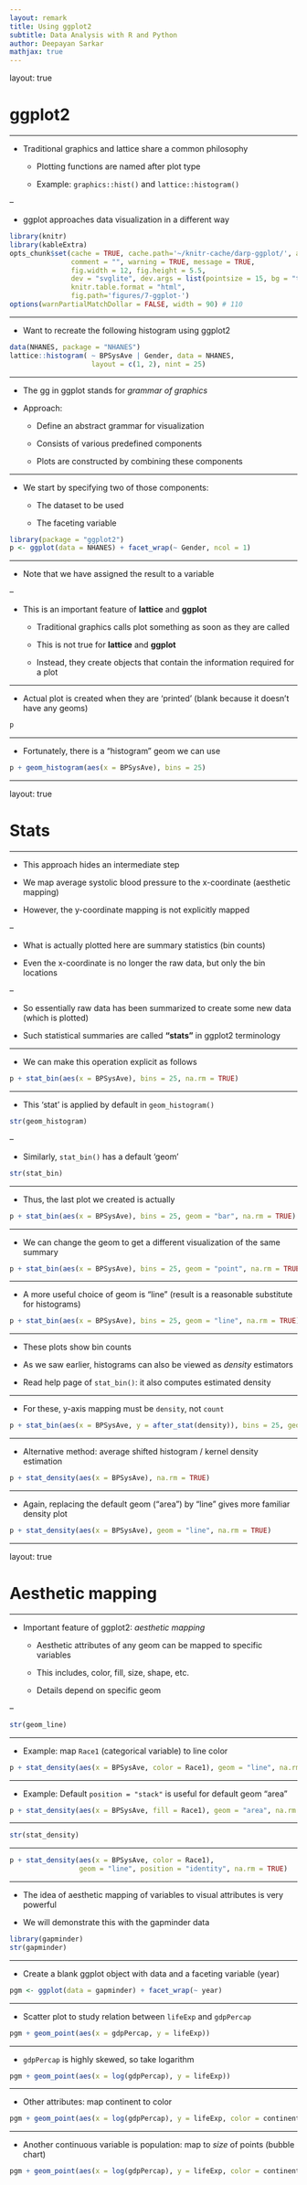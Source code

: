 ```yaml
---
layout: remark
title: Using ggplot2
subtitle: Data Analysis with R and Python
author: Deepayan Sarkar
mathjax: true
---
```


layout: true

# ggplot2

---

* Traditional graphics and lattice share a common philosophy

	* Plotting functions are named after plot type
	
	* Example: `graphics::hist()` and `lattice::histogram()`

--

* ggplot approaches data visualization in a different way


```r
library(knitr)
library(kableExtra)
opts_chunk$set(cache = TRUE, cache.path='~/knitr-cache/darp-ggplot/', autodep = TRUE,
               comment = "", warning = TRUE, message = TRUE,
               fig.width = 12, fig.height = 5.5,
               dev = "svglite", dev.args = list(pointsize = 15, bg = "transparent"),
               knitr.table.format = "html",
               fig.path='figures/7-ggplot-')
options(warnPartialMatchDollar = FALSE, width = 90) # 110
```



<div>
$$
\newcommand{\sub}{_}
$$
</div>



---

* Want to recreate the following histogram using ggplot2

```r
data(NHANES, package = "NHANES")
lattice::histogram( ~ BPSysAve | Gender, data = NHANES,
                    layout = c(1, 2), nint = 25)
```

---

* The gg in ggplot stands for _grammar of graphics_

* Approach:

	* Define an abstract grammar for visualization

	* Consists of various predefined components

	* Plots are constructed by combining these components

---

* We start by specifying two of those components:

	* The dataset to be used

	* The faceting variable
	
```r
library(package = "ggplot2")
p <- ggplot(data = NHANES) + facet_wrap(~ Gender, ncol = 1)
```

---

* Note that we have assigned the result to a variable

--

* This is an important feature of __lattice__ and __ggplot__

	* Traditional graphics calls plot something as soon as they are called

	* This is not true for __lattice__ and __ggplot__
	
	* Instead, they create objects that contain the information required for a plot

---

* Actual plot is created when they are 'printed' (blank because it doesn't have any geoms)

```r
p
```

---

* Fortunately, there is a "histogram" geom  we can use

```r
p + geom_histogram(aes(x = BPSysAve), bins = 25)
```

---

layout: true

# Stats

---

* This approach hides an intermediate step

* We map average systolic blood pressure to the x-coordinate (aesthetic mapping)

* However, the y-coordinate mapping is not explicitly mapped

--

* What is actually plotted here are summary statistics (bin counts)

* Even the x-coordinate is no longer the raw data, but only the bin locations

--

* So essentially raw data has been summarized to create some new data (which is plotted)

* Such statistical summaries are called __"stats"__ in ggplot2 terminology

---

* We can make this operation explicit as follows

```r
p + stat_bin(aes(x = BPSysAve), bins = 25, na.rm = TRUE)
```

---

* This 'stat' is applied by default in `geom_histogram()`

```r
str(geom_histogram)
```

--

* Similarly, `stat_bin()` has a default 'geom'

```r
str(stat_bin)
```

---

* Thus, the last plot we created is actually

```r
p + stat_bin(aes(x = BPSysAve), bins = 25, geom = "bar", na.rm = TRUE)
```

---

* We can change the geom to get a different visualization of the same summary

```r
p + stat_bin(aes(x = BPSysAve), bins = 25, geom = "point", na.rm = TRUE)
```

---

* A more useful choice of geom is "line" (result is a reasonable substitute for histograms)

```r
p + stat_bin(aes(x = BPSysAve), bins = 25, geom = "line", na.rm = TRUE)
```

---

* These plots show bin counts

* As we saw earlier, histograms can also be viewed as _density_ estimators

* Read help page of `stat_bin()`: it also computes estimated density

---

* For these, y-axis mapping must be `density`, not `count`

```r
p + stat_bin(aes(x = BPSysAve, y = after_stat(density)), bins = 25, geom = "line", na.rm = TRUE)
```

---

* Alternative method: average shifted histogram / kernel density estimation 

```r
p + stat_density(aes(x = BPSysAve), na.rm = TRUE)
```

---

* Again, replacing the default geom ("area") by "line" gives more familiar density plot

```r
p + stat_density(aes(x = BPSysAve), geom = "line", na.rm = TRUE)
```

---

layout: true

# Aesthetic mapping

---

* Important feature of ggplot2: _aesthetic mapping_

	* Aesthetic attributes of any geom can be mapped to specific variables
	
	* This includes, color, fill, size, shape, etc.
	
	* Details depend on specific geom

--

```r
str(geom_line)
```

---

* Example: map `Race1` (categorical variable) to line color

```r
p + stat_density(aes(x = BPSysAve, color = Race1), geom = "line", na.rm = TRUE)
```

---

* Example: Default `position = "stack"` is useful for default geom "area"

```r
p + stat_density(aes(x = BPSysAve, fill = Race1), geom = "area", na.rm = TRUE)
```

---

```r
str(stat_density)
```

---

```r
p + stat_density(aes(x = BPSysAve, color = Race1),
                 geom = "line", position = "identity", na.rm = TRUE)
```


---

* The idea of aesthetic mapping of variables to visual attributes is very powerful

* We will demonstrate this with the gapminder data

```r
library(gapminder)
str(gapminder)
```

---

* Create a blank ggplot object with data and a faceting variable (year)

```r
pgm <- ggplot(data = gapminder) + facet_wrap(~ year)
```

---

* Scatter plot to study relation between `lifeExp` and `gdpPercap`

```r
pgm + geom_point(aes(x = gdpPercap, y = lifeExp))
```


---

* `gdpPercap` is highly skewed, so take logarithm

```r
pgm + geom_point(aes(x = log(gdpPercap), y = lifeExp))
```

---

* Other attributes: map continent to color

```r
pgm + geom_point(aes(x = log(gdpPercap), y = lifeExp, color = continent))
```


---

* Another continuous variable is population: map to _size_ of points (bubble chart)

```r
pgm + geom_point(aes(x = log(gdpPercap), y = lifeExp, color = continent, size = pop))
```


<!-- # Summary -->

<!-- # Interactive graphics from static ggplot plots -->



